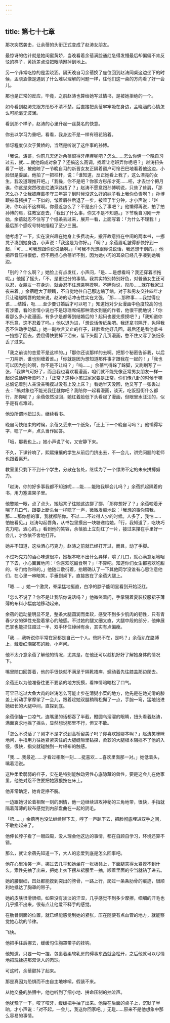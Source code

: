 ```yaml
---
---
---
```

title: 第七十七章
---




那次突然袭击，让余蓓的头衔正式变成了赵涛女朋友。

最惊讶的估计就是她闺蜜黄娇，当晚看着余蓓满脸通红急得发懵最后却偏偏不肯反驳的样子，黄娇差点没把眼睛瞪掉到地上。

另一个非常吃惊的是孟晓涵。隔天晚自习余蓓换了座位回到赵涛同桌这边坐下的时候，孟晓涵像是遇到了什么难以理解的问题一样，往他们这一桌的方向看了好一会儿。

那也是正常的反应，毕竟，之前赵涛也算给她写过情书，是被她拒绝的一个。

如今看到赵涛先跟方彤彤不清不楚，后直接把余蓓牢牢吸在身边，孟晓涵的心情怎么可能毫无波澜。

看到那个样子，赵涛的心里升起一丝莫名的快意。

你去以学习为重吧，看看，我身边不是一样有班花陪着。

惊讶程度仅次于黄娇的，当然是听说了这件事的孙博。

「我说，涛哥，你前几天还对余蓓恨得牙痒痒呢吧？怎么……怎么你俩一个晚自习过去，就……就他妈成对象了？还搞这么高调，找着让老班弄你呢吧？」赵涛扭头看了一眼，被他晾了一节晚自习的新晋女友正隔着窗户可怜巴巴地看着他这边，小脸很是委屈。他拍了一把栏杆，说：「谁知道，反正她看上我了，这么漂亮的女生，我没道理推开吧。」「我操，你不是吧？你家方彤彤才死……呸，才去世个把月诶，你这是突然改走烂渣滓路线了？」赵涛不愿意跟孙博明说，只耸了耸肩，「那怎么办？让我披麻戴孝守三年寡？到时候没这么好的妹子看上我你负责啊？」孙博跟被母猪拱了一下似的，皱着眉往后退了一步，被噎了半分钟，才小声说：「赵涛，你以前不这样啊。你最近怎么了？不是出什么了事吧？」他懒得再说，拍了拍孙博的肩，往教室走去，「我出了什么事，你又不是不知道。」下节晚自习刚一开始，余蓓就忍不住写了个纸条丢过来，展开一看，上面写着：「为什么不理我！」最后那个感叹号特地描粗了至少三圈。

他考虑了一下，实在没兴趣在她身上多费功夫，搬开故意挡在中间的两本书，一挪凳子凑到她身边，小声说：「我这是为你好。」「啊？」余蓓眉毛皱得都快拧到一起，「可……可我想跟你说说话啊。」「可我不光想跟你说说话，我还想干别的。」他把声音压得很低，但不用担心余蓓听不到，因为她小巧的耳朵已经几乎凑到她嘴边。

「别的？什么啊？」她脸上有点发红，小声问，「是……是想看吗？我还穿着凉拖呢。」他摇了摇头，「不，是更过分的事情。我其实特别特别好色，对普通女生还可以忍，女朋友一在身边，就会忍不住想亲啊摸啊。不瞒你说，彤彤……就在我家过夜来着。」余蓓瞪大了眼睛，不自觉地往自己那边缩了缩，对于和男友交往四年才只让碰碰嘴唇的她来说，赵涛的话冲击性实在太强，「那……那种事……我觉得应该……结婚，呃……至少要订婚后才可以吧？」知道她对少女漫画中色度较高的也有涉猎，看的言情小说也不是琼瑶席绢那种清水到底的作者，他很干脆地说：「你看那么多小说漫画，有多少是都等到结婚后的？起码也要先摸摸吧？」「我知道你不乐意，这不忍着了吗。」他以退为进，「想说话传纸条吧。我还拿书隔开，免得我忍不住动手动脚。」她一副欲言又止的样子，转脸看他好几回，最后还是看他拿书一挡挪了回去，委屈得快要掉下泪来，低下头翻了几页漫画，憋不住又写了张纸条丢了过来。

「我之前谈的恋爱不是这样的。」「那你还谈那样的去啊。把那个秘密告诉我，以后一刀两断，谁也别缠着谁。」「你就是因为想知道那件事才跟我在一起的！」「我也可以因为别的啊，你不是不让吗？」「呜……」余蓓气得跺了跺脚，又刷刷写了一张，「我脾气可好了，而且我也喜欢看漫画，咱们就不能先像正常男女朋友一样一起说说话听听歌吗？」「正常？这种小孩过家家要是正常，你们传八卦的时候干嘛总惦记着别人亲没亲嘴摸过没有上没上床？」看她半天没回，他又写了一张丢过去：「搞对象也不能光我迁就你吧？我陪你一起看漫画，谈天，吃饭逛街什么都行，那你呢？」余蓓依然没回，她红着脸低下头看起了漫画，但眼里水汪汪的，似乎是有点难过。

他没所谓地扭过头，继续看书。

晚自习快结束的时候，余蓓又丢来一个纸条，「还上下一个晚自习吗？」他懒得写字，嗯了一声，点头当作回答。

「哦，那我也上。」她小声说了句，又安静下来。

不久，下课铃响了，熙熙攘攘的学生从前后门挤出去，不一会儿，讲完问题的老师也跟着离开。

教室里只剩下不到十个学生，分散在各处，继续为了一个缥缈不定的未来拼搏努力。

「赵涛，你的好多事我都不知道呢……能……能陪我聊会儿吗？」余蓓抓起隔着的书，用力塞进架子里。

他瞥她一眼，点了点头，搬起凳子往她这边挪了挪，「那你想好了？」余蓓咬着牙喘了几口气，跟要上断头台一样嗯了一声，微微发颤地说：「我想的事你陪我，那……那你想的事，我就都陪你。不过……不过得人少的时候。人多了，我怕……怕被看见。」赵涛勾起唇角，从书包里摸出一块糖递给她，「行，我知道了，吃块巧克力吧，酒心的。」看到他的笑容，余蓓脸上立刻红了一片，接过来攥在手里好一会儿，才依依不舍地打开。

她并不知道，这块酒心巧克力，赵涛之前就已经打开过，而且，动了手脚。

不过巧克力的酒心味道很冲，她根本吃不出什么异样，嚼了几口，就心满意足地咽了下去，小心翼翼地问：「你喜欢吃甜食啊？」「不算吧。知道你们女生都喜欢吃甜的，专门给你带的。」他随口敷衍着，抬眼确认了一下其他同学没谁有心思注意他们，在心里一串暗笑，手垂到桌下，直接放在了余蓓大腿上。

「嗯……」她一个激灵，脊梁猛地挺直，白净的脖子能明显看到开始泛红。

「怎么不说了？你不是让我陪你说话吗？」他微笑着问，手掌隔着夏装校服裙子薄薄的布料小幅度地移动起来。

余蓓的运动量明显不足，整条大腿圆润而柔软，感受不到多少肌肉的韧性，只有青春少女的弹性充盈着掌心的触感。不过她的腿又细又直，大腿中段的部分，他伸展巴掌也能捏住超过一半，双手环住绰绰有余，其实有点偏瘦。

「我……我听说你平常在家都是自己一个人。爸妈不在，是吗？」余蓓趴在胳膊上，藏着红潮密布的脸，小声问。

他不太介意余蓓了解他的情况，尤其是，在他还可以趁机好好了解她身体的情况下。

嘴里随口回答着，他的手很快就不满足于隔靴搔痒，蠕动着先往膝盖那边爬去。

余蓓还以为他准备往更不要紧的地方抚摸，看神情暗暗松了口气。

可早已吃过大鱼大肉的赵涛怎么可能止步在清粥小菜的地方，他先是在她光滑的膝盖上转动手掌摩挲了一会儿，跟着趁她双腿稍稍松懈了一点，手腕一弯，猛地钻进她细长的大腿中间，直探到底。

余蓓倒抽一口凉气，连嘴里的话都吞了半截，瞪圆乌溜溜的眼睛，扭头看着赵涛，满面哀求地摇了摇头，显然想说那里不行，但又不敢。

「怎么不说话了？刚才不是才说到高桥留美子吗？你喜欢她哪本啊？」赵涛笑眯眯地问，手指用力往她紧紧夹住的大腿缝隙里钻探，柔软的大腿根本阻挡不了他的入侵，很快，指尖就碰触到一片棉布的触感。

「我……我最近……才看过相聚一刻……挺喜欢……喜欢里面那一对。」她低着头，噙着泪说。

这种柔柔弱弱的样子，实在是特别能触动男性心底隐藏的兽性，要是这会儿在他家里，他绝对忍不住要把她狠狠按在床上。

他非常确定，她肯定挣不脱。

一边跟她讨论着相聚一刻的剧情，他一边继续进攻神秘的三角地带，很快，手指就隔着薄薄的软布感觉到内部盘曲在一起的阴毛。

「唔……」余蓓再也没法继续聊下去，哼了一声趴下去，把脸彻底埋进双手之间，不敢抬起来了。

他伸长脖子看了一眼四周，没人理会他这边的事情，都在自顾自学习，环境还算不错。

那么，就让余蓓先知道一下，大人的恋爱到底是怎么回事吧。

他在心里冷笑一声，挪过去几乎和她坐在一张板凳上，下面腿夹得太紧摸不到什么，索性先抽了出来，把她上衣下摆从裙腰里一抽，顺着里面的空当就钻了进去。

她的腰很细，凹处都能摸到突出的胯骨，一路上行，爬过一条条肋骨的痕迹，很顺利地抵达了胸罩的带子。

她的皮肤很滑很细，如果没有淡淡的汗湿，几乎感觉不到多少摩擦，细细的汗毛也几乎摸不出来，很有点让他爱不释手的感觉。

在肋骨侧面的位置，就已经能感觉到她的紧张，压在随便有点血管的地方，就能察觉她心跳的节律。

飞快。

他把手往后挪去，缓缓勾住胸罩带子的挂钩。

他知道，只要一勾一捏，包裹着柔软乳房的碍事东西就会松开，之后他就可以尽情地把玩揉搓那双诱人的肉球。

可这时，余蓓颤抖了起来。

那是真因为恐惧而不由自主地哆嗦，假装不来。

从她交叠的胳膊中，他也听到了细小地、拼命压制的抽泣声。

他犹豫了一下，咬了咬牙，缓缓把手抽了出来。他靠在后面的桌子上，沉默了半晌，才小声说：「对不起。一会儿，我送你回家吧。」无耻……原来不是他想象中那么容易的事情。